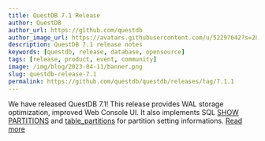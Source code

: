 ```yaml
---
title: QuestDB 7.1 Release
author: QuestDB
author_url: https://github.com/questdb
author_image_url: https://avatars.githubusercontent.com/u/52297642?s=200&v=4
description: QuestDB 7.1 release notes
keywords: [questdb, release, database, opensource]
tags: [release, product, event, community]
image: /img/blog/2023-04-11/banner.png
slug: questdb-release-7.1
permalink: https://github.com/questdb/questdb/releases/tag/7.1.1
---
```


We have released QuestDB 7.1! This release provides WAL storage optimization,
improved Web Console UI. It also implements SQL
[SHOW PARTITIONS](/docs/reference/sql/show/) and
[table_partitions](/docs/reference/function/meta/#table_partitions) for
partition setting informations.
[Read more](https://github.com/questdb/questdb/releases/tag/7.0.1)

